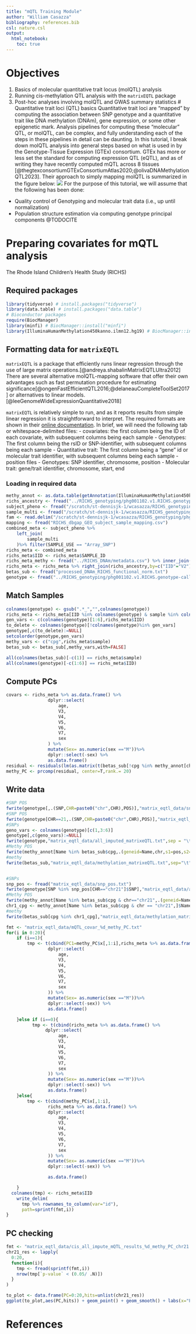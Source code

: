 ```yaml
---
title: "mQTL Training Module"
author: "William Casazza"
bibliography: references.bib
csl: nature.csl
output: 
  html_notebook:
    toc: true
---
```


# Objectives
1. Basics of molecular quantitative trait locus (molQTL) analysis
1. Running cis-methylation QTL analysis with the `matrixEQTL` package
1. Post-hoc analyses involving molQTL and GWAS summary statistics
# Quantitative trait loci (QTL) basics
Quantitative trait loci are "mapped" by computing the association between SNP genotype and a quantitative trait like DNA methylation (DNAm), gene expression, or some other epigenetic mark. Analysis pipelines for computing these "molecular" QTL, or molQTL, can be complex, and fully understanding each of the steps in these pipelines in detail can be daunting. In this tutorial, I break down molQTL analysis into general steps based on what is used in by the Genotype-Tissue Expression (GTEx) consortium. GTEx has more or less set the standard for computing expression QTL (eQTL), and as of writing they have recently computed mQTL across 8 tissues [@thegtexconsortiumGTExConsortiumAtlas2020;@olivaDNAMethylationQTL2023]. Their approach to simply mapping molQTL is summarized in the figure below:
![](images/mqtl-pipeline.svg)
For the purpose of this tutorial, we will assume that the following has been done:
- Quality control of Genotyping and molecular trait data (i.e., up until normalization)
- Population structure estimation via computing genotype principal components @TODOCITE 

# Preparing covariates for mQTL analysis
The Rhode Island Children's Health Study (RICHS) 

## Required packages
```r
library(tidyverse) # install.packages("tidyverse")
library(data.table) # install.packages("data.table")
# Bioconductor packages
require(BiocManager)
library(minfi) # BiocManager::install("minfi")
library(IlluminaHumanMethylation450kanno.ilmn12.hg19) # BiocManager::install("IlluminaHumanMethylation450kanno.ilmn12.hg19")
```
## Formatting data for `matrixEQTL`
`matrixEQTL` is a package that efficiently runs linear regression through the use of large matrix operations.[@andreya.shabalinMatrixEQTLUltra2012] There are several alternative molQTL-mapping software that offer their own advantages such as fast permutation procedure for estimating significance[@ongenFastEfficientQTL2016;@delaneauCompleteToolSet2017] or alternatives to linear models.[@leeGenomeWideExpressionQuantitative2018] 

`matrixEQTL` is relatively simple to run, and as it reports results from simple linear regression it is straightforward to interpret. The required formats are shown in their [online documentation](https://www.bios.unc.edu/research/genomic_software/Matrix_eQTL/runit.html#own). In brief, we will need the following tab or whitespace-delimited files:
- covariates: the first column being the ID of each covariate, with subsequent columns being each sample
- Genotypes: The first column being the rsID or SNP-identifier, with subsequent columns being each sample
- Quantitative trait: The first column being a "gene" id or molecular trait identifier, with subsequent columns being each sample
- position files
  - Genotypes: SNP identifier, chromosome, position
  - Molecular trait: gene/trait identifier, chromosome, start, end

### Loading in required data
```r
methy_annot <- as.data.table(getAnnotation(IlluminaHumanMethylation450kanno.ilmn12.hg19))
richs_ancestry <- fread("../RICHS_genotyping/phg001102.v1.RICHS.genotype-calls-matrixfmt.MEGA_Consortium.c1.GRU/raw_data.geno.maf.mind.sex_check.het_filter.ibd_filter.eigenvec")
subject_pheno <- fread("/scratch/st-dennisjk-1/wcasazza/RICHS_genotyping/RICHS_Subject_phenotypes.GRU.txt")
sample_multi <- fread("/scratch/st-dennisjk-1/wcasazza/RICHS_genotyping/RICHS_Sample.MULTI.txt")
fam <- read.delim("/scratch/st-dennisjk-1/wcasazza/RICHS_genotyping/phg001102.v1.RICHS.genotype-calls-matrixfmt.MEGA_Consortium.c1.GRU/plink_for_dbgap.fam",header=FALSE,sep="")
mapping <- fread("RICHS_dbgap_GEO_subject_sample_mapping.csv")
combined_meta <- subject_pheno %>%
    left_join(
        sample_multi
    )%>% filter(SAMPLE_USE == "Array_SNP")
richs_meta <- combined_meta
richs_meta$IID <- richs_meta$SAMPLE_ID
richs_meta_methy <- fread("../RICHS_DNAm/metadata.csv") %>% inner_join(mapping,by=c("sample"= "GSM_SampleID"))
richs_meta <- richs_meta %>% right_join(richs_ancestry,by=c("IID"="V2")) %>% right_join(richs_meta_methy,by="SAMPLE_ID") %>% filter(SAMPLE_ID %in% richs_ancestry$V2)
betas_sub <- fread("processed_DNAm_RICHS_functional_norm.txt")
genotype <- fread("../RICHS_genotyping/phg001102.v1.RICHS.genotype-calls-matrixfmt.MEGA_Consortium.c1.GRU/raw_data.imputed.r2_30.maf_mismatch.traw")
```

## Match Samples
```r
colnames(genotype) <- gsub(".*_","",colnames(genotype))
richs_meta <- richs_meta[IID %in% colnames(genotype) & sample %in% colnames(betas_sub)]
gen_vars <- c(colnames(genotype)[1:6],richs_meta$IID)
to_delete <- colnames(genotype)[!colnames(genotype)%in% gen_vars]
genotype[,c(to_delete):=NULL]
setcolorder(genotype,gen_vars)
methy_vars <- c("cpg",richs_meta$sample)
betas_sub <- betas_sub[,methy_vars,with=FALSE]

```
```r
all(colnames(betas_sub)[-c(1)] == richs_meta$sample)
all(colnames(genotype)[-c(1:6)] == richs_meta$IID)
```
## Compute PCs
```r
covars <- richs_meta %>% as.data.frame() %>%
                dplyr::select(
                    age,
                    V3,
                    V4,
                    V5,
                    V6,
                    V7,
                    sex
                ) %>%
                mutate(Sex= as.numeric(sex =="M"))%>%
                dplyr::select(-sex) %>%
                as.data.frame()
residual <- residuals(lm(as.matrix(t(betas_sub[!cpg %in% methy_annot[chr %in% c("chrX","chrY")]$Name ,-c(1)]))~., data=covars))
methy_PC <- prcomp(residual, center=T,rank.= 20)
```



## Write data


```r
#SNP POS
fwrite(genotype[,.(SNP,CHR=paste0("chr",CHR),POS)],"matrix_eqtl_data/snp_pos.txt",sep="\t", quote=F)
#SNP POS
fwrite(genotype[CHR==21,.(SNP,CHR=paste0("chr",CHR),POS)],"matrix_eqtl_data/snp_pos_chr21.txt",sep = "\t", quote=F)
#SNPs
geno_vars <- colnames(genotype)[c(1,3:6)]
genotype[,c(geno_vars):=NULL]
fwrite(genotype,"matrix_eqtl_data/all_imputed_matrixeQTL.txt",sep = "\t",quote = F)
#Methy POS
fwrite(methy_annot[Name %in% betas_sub$cpg,.(geneid=Name,chr,s1=pos,s2=pos)], "matrix_eqtl_data/probe_pos.txt",sep = "\t",quote=F)
#methy
fwrite(betas_sub,"matrix_eqtl_data/methylation_matrixeQTL.txt",sep="\t",quote=F)


#SNPs
snp_pos <- fread("matrix_eqtl_data/snp_pos.txt")
fwrite(genotype[SNP %in% snp_pos[CHR=="chr21"]$SNP],"matrix_eqtl_data/all_imputed_matrixeQTL_chr21.txt", sep = "\t", quote = F)
#Methy POS
fwrite(methy_annot[Name %in% betas_sub$cpg & chr=="chr21",.(geneid=Name, chr,s1=pos,s2=pos)], "matrix_eqtl_data/probe_pos_chr1.txt", sep = "\t", quote=F)
chr1_cpg <- methy_annot[Name %in% betas_sub$cpg & chr == "chr21",]$Name
#methy
fwrite(betas_sub[cpg %in% chr1_cpg],"matrix_eqtl_data/methylation_matrixeQTL_chr21.txt",sep="\t", quote=F)
```


```r
fmt <- "matrix_eqtl_data/mQTL_covar_%d_methy_PC.txt"
for(i in 0:20){
    if (i==1){
        tmp <- t(cbind(PC1=methy_PC$x[,1:i],richs_meta %>% as.data.frame() %>%
                dplyr::select(
                    age,
                    V3,
                    V4,
                    V5,
                    V6,
                    V7,
                    sex
                )) %>%
                mutate(Sex= as.numeric(sex =="M"))%>%
                dplyr::select(-sex)) %>%
                as.data.frame()

    }else if (i==0){
          tmp <- t(cbind(richs_meta %>% as.data.frame() %>%
               dplyr::select(
                    age,
                    V3,
                    V4,
                    V5,
                    V6,
                    V7,
                    sex
                )) %>%
                mutate(Sex= as.numeric(sex =="M"))%>%
                dplyr::select(-sex)) %>%
                as.data.frame()
    }else{
        tmp <- t(cbind(methy_PC$x[,1:i],
                richs_meta %>% as.data.frame() %>%
                dplyr::select(
                    age,
                    V3,
                    V4,
                    V5,
                    V6,
                    V7,
                    sex
                )) %>%
                mutate(Sex= as.numeric(sex =="M"))%>%
                dplyr::select(-sex)) %>%

                as.data.frame()

    }
  colnames(tmp) <- richs_meta$IID
    write_delim(
      tmp %>% rownames_to_column(var="id"),
      path=sprintf(fmt,i))
}
```
## PC checking

```r
fmt <- "matrix_eqtl_data/cis_all_impute_mQTL_results_%d_methy_PC_chr21.txt"
chr21_res <- lapply(
  0:20,
  function(i){
    tmp <- fread(sprintf(fmt,i))
    nrow(tmp[`p-value` < (0.05/ .N)])
  }
)
```
```r
to_plot <- data.frame(PC=0:20,hits=unlist(chr21_res))
ggplot(to_plot,aes(PC,hits)) + geom_point() + geom_smooth() + labs(x="PCs Included",y="mQTL Detected")+ theme_minimal()
```
# References
